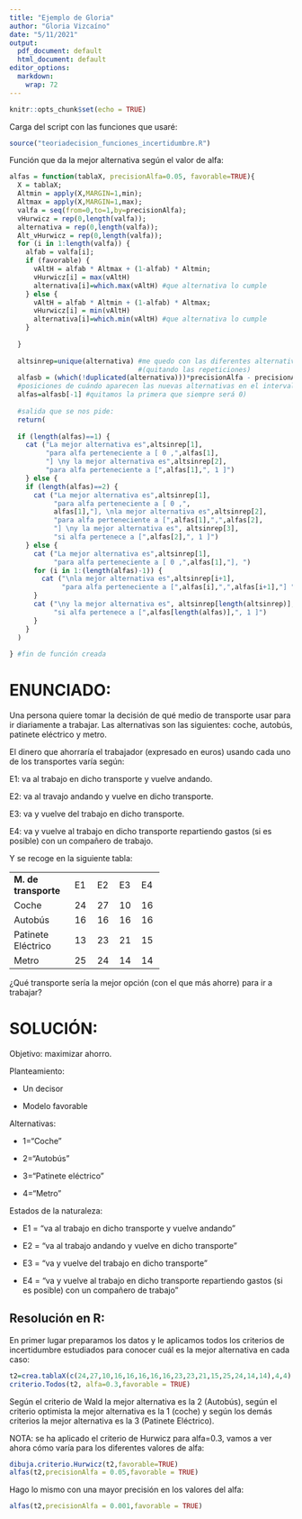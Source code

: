 ---
title: "Ejemplo de Gloria"
author: "Gloria Vizcaíno"
date: "5/11/2021"
output:
  pdf_document: default
  html_document: default
editor_options:
  markdown:
    wrap: 72
---

```{r setup, include=FALSE}
knitr::opts_chunk$set(echo = TRUE)
```

Carga del script con las funciones que usaré:

```{r}
source("teoriadecision_funciones_incertidumbre.R")
```

Función que da la mejor alternativa según el valor de alfa:

```{r}
alfas = function(tablaX, precisionAlfa=0.05, favorable=TRUE){
  X = tablaX;
  Altmin = apply(X,MARGIN=1,min);
  Altmax = apply(X,MARGIN=1,max);
  valfa = seq(from=0,to=1,by=precisionAlfa);
  vHurwicz = rep(0,length(valfa));
  alternativa = rep(0,length(valfa));
  Alt_vHurwicz = rep(0,length(valfa));
  for (i in 1:length(valfa)) {
    alfab = valfa[i];
    if (favorable) {
      vAltH = alfab * Altmax + (1-alfab) * Altmin;
      vHurwicz[i] = max(vAltH)
      alternativa[i]=which.max(vAltH) #que alternativa lo cumple
    } else {
      vAltH = alfab * Altmin + (1-alfab) * Altmax;
      vHurwicz[i] = min(vAltH)
      alternativa[i]=which.min(vAltH) #que alternativa lo cumple
    }
    
  }
  
  altsinrep=unique(alternativa) #me quedo con las diferentes alternativas 
                                #(quitando las repeticiones)
  alfasb = (which(!duplicated(alternativa)))*precisionAlfa - precisionAlfa
  #posiciones de cuándo aparecen las nuevas alternativas en el intervalo [0,1] (alfas)
  alfas=alfasb[-1] #quitamos la primera que siempre será 0)
  
  #salida que se nos pide:
  return(
  
  if (length(alfas)==1) {
    cat ("La mejor alternativa es",altsinrep[1],
         "para alfa perteneciente a [ 0 ,",alfas[1],
         "] \ny la mejor alternativa es",altsinrep[2], 
         "para alfa perteneciente a [",alfas[1],", 1 ]")
    } else {
    if (length(alfas)==2) {
      cat ("La mejor alternativa es",altsinrep[1],
           "para alfa perteneciente a [ 0 ,",
           alfas[1],"], \nla mejor alternativa es",altsinrep[2], 
           "para alfa perteneciente a [",alfas[1],",",alfas[2],
           "] \ny la mejor alternativa es", altsinrep[3], 
           "si alfa pertenece a [",alfas[2],", 1 ]")
    } else {
      cat ("La mejor alternativa es",altsinrep[1],
           "para alfa perteneciente a [ 0 ,",alfas[1],"], ")
      for (i in 1:(length(alfas)-1)) {
        cat ("\nla mejor alternativa es",altsinrep[i+1],
             "para alfa perteneciente a [",alfas[i],",",alfas[i+1],"] ") 
      }
      cat ("\ny la mejor alternativa es", altsinrep[length(altsinrep)], 
           "si alfa pertenece a [",alfas[length(alfas)],", 1 ]")
      }
    }
  )
  
} #fin de función creada

```

# ENUNCIADO:

Una persona quiere tomar la decisión de qué medio de transporte usar
para ir diariamente a trabajar. Las alternativas son las siguientes:
coche, autobús, patinete eléctrico y metro.

El dinero que ahorraría el trabajador (expresado en euros) usando cada
uno de los transportes varía según:

E1: va al trabajo en dicho transporte y vuelve andando.

E2: va al travajo andando y vuelve en dicho transporte.

E3: va y vuelve del trabajo en dicho transporte.

E4: va y vuelve al trabajo en dicho transporte repartiendo gastos (si es
posible) con un compañero de trabajo.

Y se recoge en la siguiente tabla:

+---------------+-----+----+----+-----+
| **M. de       | E1  | E2 | E3 | E4  |
| transporte**  |     |    |    |     |
+---------------+-----+----+----+-----+
| Coche         | 24  | 27 | 10 | 16  |
+---------------+-----+----+----+-----+
| Autobús       | 16  | 16 | 16 | 16  |
+---------------+-----+----+----+-----+
| Patinete      | 13  | 23 | 21 | 15  |
| Eléctrico     |     |    |    |     |
+---------------+-----+----+----+-----+
| Metro         | 25  | 24 | 14 | 14  |
+---------------+-----+----+----+-----+

¿Qué transporte sería la mejor opción (con el que más ahorre) para ir a
trabajar?

# SOLUCIÓN:

Objetivo: maximizar ahorro.

Planteamiento:

-   Un decisor

-   Modelo favorable

Alternativas:

-   1="Coche"

-   2="Autobús"

-   3="Patinete eléctrico"

-   4="Metro"

Estados de la naturaleza:

-   E1 = "va al trabajo en dicho transporte y vuelve andando"

-   E2 = "va al trabajo andando y vuelve en dicho transporte"

-   E3 = "va y vuelve del trabajo en dicho transporte"

-   E4 = "va y vuelve al trabajo en dicho transporte repartiendo gastos
    (si es posible) con un compañero de trabajo"

## Resolución en R:

En primer lugar preparamos los datos y le aplicamos todos los criterios
de incertidumbre estudiados para conocer cuál es la mejor alternativa en
cada caso:

```{r}
t2=crea.tablaX(c(24,27,10,16,16,16,16,16,23,23,21,15,25,24,14,14),4,4) 
criterio.Todos(t2, alfa=0.3,favorable = TRUE)
```

Según el criterio de Wald la mejor alternativa es la 2 (Autobús), según
el criterio optimista la mejor alternativa es la 1 (coche) y según los
demás criterios la mejor alternativa es la 3 (Patinete Eléctrico).

NOTA: se ha aplicado el criterio de Hurwicz para alfa=0.3, vamos a ver
ahora cómo varía para los diferentes valores de alfa:

```{r}
dibuja.criterio.Hurwicz(t2,favorable=TRUE)
alfas(t2,precisionAlfa = 0.05,favorable = TRUE)
```

Hago lo mismo con una mayor precisión en los valores del alfa:

```{r}
alfas(t2,precisionAlfa = 0.001,favorable = TRUE)
```
